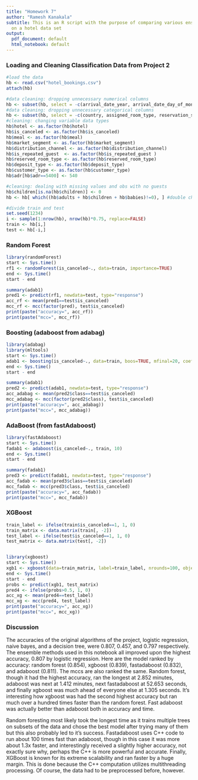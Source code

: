 ```yaml
---
title: "Homework 7"
author: "Ramesh Kanakala"
subtitle: This is an R script with the purpose of comparing various ensemble methods
  on a hotel data set
output:
  pdf_document: default
  html_notebook: default
---
```


### Loading and Cleaning Classification Data from Project 2
```r
#load the data
hb <- read.csv("hotel_bookings.csv")
attach(hb)

#data cleaning: dropping unnecessary numerical columns
hb <- subset(hb, select = -c(arrival_date_year, arrival_date_day_of_month, booking_changes, days_in_waiting_list, agent, company))
#data cleaning: dropping unnecessary categorical columns
hb <- subset(hb, select = -c(country, assigned_room_type, reservation_status, reservation_status_date))
#cleaning: changing variable data types 
hb$hotel <- as.factor(hb$hotel)
hb$is_canceled <- as.factor(hb$is_canceled)
hb$meal <- as.factor(hb$meal)
hb$market_segment <- as.factor(hb$market_segment)
hb$distribution_channel <- as.factor(hb$distribution_channel)
hb$is_repeated_guest  <- as.factor(hb$is_repeated_guest )
hb$reserved_room_type <- as.factor(hb$reserved_room_type)
hb$deposit_type <- as.factor(hb$deposit_type)
hb$customer_type <- as.factor(hb$customer_type)
hb$adr[hb$adr==5400] <- 540

#cleaning: dealing with missing values and obs with no guests
hb$children[is.na(hb$children)] <- 0
hb <- hb[ which((hb$adults + hb$children + hb$babies)!=0), ] #double check

#divide train and test
set.seed(1234)
i <- sample(1:nrow(hb), nrow(hb)*0.75, replace=FALSE)
train <- hb[i,]
test <- hb[-i,]
```

### Random Forest
```r
library(randomForest)
start <- Sys.time() 
rf1 <- randomForest(is_canceled~., data=train, importance=TRUE)
end <- Sys.time() 
start - end

summary(adab1)
pred1 <- predict(rf1, newdata=test, type="response")
acc_rf <- mean(pred1==test$is_canceled)
mcc_rf <- mcc(factor(pred), test$is_canceled)
print(paste("accuracy=", acc_rf))
print(paste("mcc=", mcc_rf))
```

### Boosting (adaboost from adabag)
```r
library(adabag)
library(mltools)
start <- Sys.time() 
adab1 <- boosting(is_canceled~., data=train, boos=TRUE, mfinal=20, coeflearn="Breiman")
end <- Sys.time() 
start - end

summary(adab1)
pred2 <- predict(adab1, newdata=test, type="response")
acc_adabag <- mean(pred2$class==test$is_canceled)
mcc_adabag <- mcc(factor(pred2$class), test$is_canceled)
print(paste("accuracy=", acc_adabag))
print(paste("mcc=", mcc_adabag))
```

### AdaBoost (from fastAdaboost)
```r
library(fastAdaboost)
start <- Sys.time() 
fadab1 <- adaboost(is_canceled~., train, 10)
end <- Sys.time() 
start - end

summary(fadab1)
pred3 <- predict(fadab1, newdata=test, type="response")
acc_fadab <- mean(pred3$class==test$is_canceled)
mcc_fadab <- mcc(pred3$class, test$is_canceled)
print(paste("accuracy=", acc_fadab))
print(paste("mcc=", mcc_fadab))
```

### XGBoost
```r
train_label <- ifelse(train$is_canceled==1, 1, 0)
train_matrix <- data.matrix(train[, -2])
test_label <- ifelse(test$is_canceled==1, 1, 0)
test_matrix <- data.matrix(test[, -2])


library(xgboost)
start <- Sys.time() 
xgb1 <- xgboost(data=train_matrix, label=train_label, nrounds=100, objective="binary:logistic", verbose  = 0)
end <- Sys.time() 
start - end
probs <- predict(xgb1, test_matrix)
pred4 <- ifelse(probs>0.5, 1, 0)
acc_xg <- mean(pred4==test_label)
mcc_xg <- mcc(pred4, test_label)
print(paste("accuracy=", acc_xg))
print(paste("mcc=", mcc_xg))
```

### Discussion
The accuracies of the original algorithms of the project, logistic regression, naive bayes, and a decision tree, were 0.807, 0.457, and 0.797 respectively. The ensemble methods used in this notebook all improved upon the highest accuracy, 0.807 by logistic regression. Here are the model ranked by accuracy: random forest (0.854), xgboost (0.839), fastadaboost (0.832), and adaboost (0.811). The mccs are also ranked the same. Random forest, though it had the highest accuracy, ran the longest at 2.852 minutes, adaboost was next at 1.412 minutes, next fastadaboost at 52.653 seconds, and finally xgboost was much ahead of everyone else at 1.305 seconds. It's interesting how xgboost was had the second highest accuracy but ran much over a hundred times faster than the random forest. Fast adaboost was actually better than adaboost both in accuracy and time.

Random foresting most likely took the longest time as it trains multiple trees on subsets of the data and chose the best model after trying many of them but this also probably led to it's success. Fastadaboost uses C++ code to run about 100 times fast than adaboost, though in this case it was more about 1.3x faster, and interestingly received a slightly higher accuracy, not exactly sure why, perhaps the C++ is more powerful and accurate. Finally, XGBoost is known for its extreme scalability and ran faster by a huge margin. This is done because the C++ computation utilizes multithreading processing. Of course, the data had to be preprocessed before, however.


